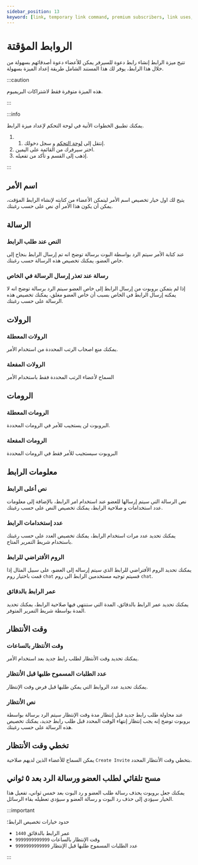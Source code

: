 ```yaml
---
sidebar_position: 13
keyword: [link, temporary link command, premium subscribers, link uses, invite link] 
---
```


# الروابط المؤقتة

تتيح ميزة الرابط إنشاء رابط دعوة للسيرفر يمكن للأعضاء دعوة أصدقائهم بسهولة من خلال هذا الرابط، يوفر لك هذا المستند الشامل طريقة إعداد الميزة بسهولة.

:::caution

هذه الميزة متوفرة فقط لاشتراكات البريميوم.

:::

:::info

يمكنك تطبيق الخطوات الأتية في لوحة التحكم لإعداد ميزة الرابط. 

1. 1. إنتقل إلى [لوحة التحكم](https://probot.io/ar/dashboard) و سجل دخولك.
2. اختر سيرفرك من القائمة على اليمين.
3. إذهب إلى القسم و تأكد من تفعيله.

:::

## اسم الأمر

يتيح لك اول خيار تخصيص اسم الأمر ليتمكن الأعضاء من كتابته لإنشاء الرابط المؤقت، يمكن أن يكون هذا الأمر أي نص على حسب رغبتك.

## الرسالة

### النص عند طلب الرابط

عند كتابة الأمر سيتم الرد بواسطة البوت برسالة توضح انه تم إرسال الرابط بنجاح إلى خاص العضو، يمكنك تخصيص هذه الرسالة حسب رغبتك.

### رسالة عند تعذر إرسال الرسالة في الخاص

إذا لم يتمكن بروبوت من إرسال الرابط إلى خاص العضو سيتم الرد برسالة توضح انه لا يمكنه إرسال الرابط في الخاص بسبب أن خاص العضو مغلق، يمكنك تخصيص هذه الرسالة على حسب رغبتك.

## الرولات

### الرولات المعطلة

يمكنك منع اصحاب الرتب المحددة من استخدام الأمر.

### الرولات المفعلة
 
السماح لأعضاء الرتب المحددة فقط باستخدام الأمر

## الرومات

### الرومات المعطلة

البروبوت لن يستجيب للأمر في الرومات المحددة.

### الرومات المفعلة
 
البروبوت سيستجيب للأمر فقط في الرومات المحددة

## معلومات الرابط

### نص أعلى الرابط

نص الرسالة التي سيتم إرسالها للعضو عند استخدام امر الرابط، بالإضافة إلى معلومات عدد استخدامات و صلاحية الرابط، يمكنك تخصيص النص على حسب رغبتك.

### عدد إستخدامات الرابط

يمكنك تحديد عدد مرات استخدام الرابط، يمكنك تخصيص العدد على حسب رغبتك باستخدام شريط التمرير المتاح.

### الروم الأفتراضي للرابط

يمكنك تحديد الروم الأفتراضي للرابط الذي سيتم إرساله إلى العضو، على سبيل المثال إذا قمت باختيار روم `chat` فسيتم توجيه مستخدمين الرابط الى روم `chat`.

### عمر الرابط بالدقائق

يمكنك تحديد عمر الرابط بالدقائق، المدة التي ستنتهي فيها صلاحية الرابط، يمكنك تحديد المدة بواسطة شريط التمرير المتوفر.

## وقت الأنتظار

### وقت الأنتظار بالساعات

يمكنك تحديد وقت الأنتظار لطلب رابط جديد بعد استخدام الأمر.

### عدد الطلبات المسموح طلبها قبل الأنتظار

يمكنك تحديد عدد الروابط التي يمكن طلبها قبل فرض وقت الإنتظار.

### نص الأنتظار

عند محاولة طلب رابط جديد قبل إنتظار مدة وقت الإنتظار سيتم الرد برسالة بواسطة بروبوت توضح إنه يجب إنتظار إنتهاء الوقت المحدد قبل طلب رابط جديد، يمكنك تخصيص هذه الرسالة على حسب رغبتك.

## تخطي وقت الأنتظار

يمكن السماح للأعضاء الذين لديهم صلاحية `Create Invite` بتخطي وقت الأنتظار المحدد.

## مسح تلقائي لطلب العضو ورسالة الرد بعد ٥ ثواني

يمكنك جعل بروبوت يحذف رسالة طلب العضو و رد البوت بعد خمس ثواني، تفعيل هذا الخيار سيؤدي إلى حذف رد البوت و رسالة العضو و سيؤدي تعطيله بقاء الرسائل.

:::important

حدود خيارات تخصيص الرابط؛

- عمر الرابط بالدقائق `1440`
- وقت الإنتظار بالساعات `9999999999999`
- عدد الطلبات المسموح طلبها قبل الإنتظار `9999999999999`

:::
